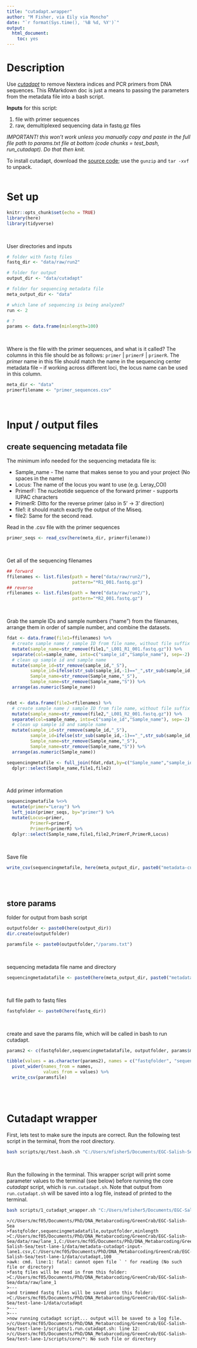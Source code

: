 ```yaml
---
title: "cutadapt.wrapper"
author: "M Fisher, via Eily via Moncho"
date: "`r format(Sys.time(), '%B %d, %Y')`"
output: 
  html_document:
    toc: yes
---
```




# Description

Use [*cutadapt*](doi.org/10.14806/ej.17.1.200) to remove Nextera indices and PCR primers from DNA sequences. 
This RMarkdown doc is just a means to passing the parameters from the metadata file into a bash script.

**Inputs** for this script: 

1. file with primer sequences
2. raw, demultiplexed sequencing data in fastq.gz files

*IMPORTANT! this won't work unless you manually copy and paste in the full file path to params.txt file at bottom (code chunks = test_bash, run_cutadapt). Do that then knit.*

To install cutadapt, download the [source code](); use the `gunzip` and `tar -xvf` to unpack.
<br>
<br>


# Set up

```r
knitr::opts_chunk$set(echo = TRUE)
library(here)
library(tidyverse)
```
<br>

User directories and inputs
```r
# folder with fastq files
fastq_dir <- "data/raw/run2"

# folder for output
output_dir <- "data/cutadapt"

# folder for sequencing metadata file
meta_output_dir <- "data"

# which lane of sequencing is being analyzed?
run <- 2

# ?
params <- data.frame(minlength=100)
```
<br>

Where is the file with the primer sequences, and what is it called? The columns in this file should be as follows:  `primer` | `primerF` | `primerR`. The *primer* name in this file should match the name in the sequencing center metadata file -- if working across different loci, the locus name can be used in this column.  
```r
meta_dir <- "data"
primerfilename <- "primer_sequences.csv"
```
<br>


# Input / output files

## create sequencing metadata file

The minimum info needed for the sequencing metadata file is:

- Sample_name - The name that makes sense to you and your project (No spaces in the name)
- Locus: The name of the locus you want to use (e.g. Leray_COI)
- PrimerF: The nucleotide sequence of the forward primer - supports IUPAC characters 
- PrimerR: Ditto for the reverse primer (also in 5' -> 3' direction)
- file1: it should match exactly the output of the Miseq.
- file2: Same for the second read.
        

Read in the .csv file with the primer sequences
```r
primer_seqs <- read_csv(here(meta_dir, primerfilename))
```
<br>

Get all of the sequencing filenames
```r
## forward
ffilenames <- list.files(path = here("data/raw/run2/"), 
                         pattern="*R1_001.fastq.gz")
## reverse
rfilenames <- list.files(path = here("data/raw/run2/"), 
                         pattern="*R2_001.fastq.gz")
```
<br>

Grab the sample IDs and sample numbers ("name") from the filenames, arrange them in order of sample number, and combine the datasets.
```r
fdat <- data.frame(file1=ffilenames) %>%
  # create sample name / sample ID from file name, without file suffix
  mutate(sample_name=str_remove(file1,"_L001_R1_001.fastq.gz")) %>%
  separate(col=sample_name, into=c("sample_id","Sample_name"), sep=-2) %>%
  # clean up sample id and sample name
  mutate(sample_id=str_remove(sample_id,"_S"),
         sample_id=ifelse(str_sub(sample_id,-1)=="_",str_sub(sample_id,1,-2), sample_id),
         Sample_name=str_remove(Sample_name,"_S"),
         Sample_name=str_remove(Sample_name,"S")) %>%
  arrange(as.numeric(Sample_name))


rdat <- data.frame(file2=rfilenames) %>%
  # create sample name / sample ID from file name, without file suffix
  mutate(sample_name=str_remove(file2,"_L001_R2_001.fastq.gz")) %>%
  separate(col=sample_name, into=c("sample_id","Sample_name"), sep=-2) %>%
  # clean up sample id and sample name
  mutate(sample_id=str_remove(sample_id,"_S"),
         sample_id=ifelse(str_sub(sample_id,-1)=="_",str_sub(sample_id,1,-2), sample_id),
         Sample_name=str_remove(Sample_name,"_S"),
         Sample_name=str_remove(Sample_name,"S")) %>%
  arrange(as.numeric(Sample_name))

sequencingmetafile <- full_join(fdat,rdat,by=c("Sample_name","sample_id")) %>%
  dplyr::select(Sample_name,file1,file2)

```
<br>

Add primer information
```r
sequencingmetafile %<>%
  mutate(primer="Leray") %>%
  left_join(primer_seqs, by="primer") %>%
  mutate(Locus=primer,
         PrimerF=primerF,
         PrimerR=primerR) %>%
  dplyr::select(Sample_name,file1,file2,PrimerF,PrimerR,Locus)
```
<br>

Save file
```r
write_csv(sequencingmetafile, here(meta_output_dir, paste0("metadata-cutadapt-input-run-", run, ".csv")))
```
<br>
<br>


## store params 

folder for output from bash script
```r
outputfolder <- paste0(here(output_dir))
dir.create(outputfolder)

paramsfile <- paste0(outputfolder,"/params.txt")
```
<br>

sequencing metadata file name and directory
```r
sequencingmetadatafile <- paste0(here(meta_output_dir, paste0("metadata-cutadapt-input-run-", run, ".csv")))
```
<br>

full file path to fastq files
```r
fastqfolder <- paste0(here(fastq_dir))
```
<br>

create and save the params file, which will be called in bash to run cutadapt.
```r
params2 <- c(fastqfolder,sequencingmetadatafile, outputfolder, params$minlength)

tibble(values = as.character(params2), names = c("fastqfolder", "sequencingmetadatafile", "outputfolder", "minlength")) %>% 
  pivot_wider(names_from = names,
              values_from = values) %>%
  write_csv(paramsfile)
```
<br>
<br>

# Cutadapt wrapper

First, lets test to make sure the inputs are correct. Run the following test script in the terminal, from the root directory. 
```bash
bash scripts/qc/test.bash.sh "C:/Users/mfisher5/Documents/EGC-Salish-Sea/data/cutadapt/params.txt"
```
<br>

Run the following in the terminal. This wrapper script will print some parameter values to the terminal (see below) before running the core *cutadapt* script, which is `run.cutadapt.sh`. Note that output from `run.cutadapt.sh` will be saved into a log file, instead of printed to the terminal. 
```bash
bash scripts/1_cutadapt_wrapper.sh "C:/Users/mfisher5/Documents/EGC-Salish-Sea/data/cutadapt/params.txt"
```

    >/c/Users/mcf05/Documents/PhD/DNA_Metabarcoding/GreenCrab/EGC-Salish-Sea
    >fastqfolder,sequencingmetadatafile,outputfolder,minlength
    >C:/Users/mcf05/Documents/PhD/DNA_Metabarcoding/GreenCrab/EGC-Salish-Sea/data/raw/lane_1,C:/Users/mcf05/Documents/PhD/DNA_Metabarcoding/GreenCrab/EGC-Salish-Sea/test-lane-1/data/metadata-cutadapt-input-lane1.csv,C:/Users/mcf05/Documents/PhD/DNA_Metabarcoding/GreenCrab/EGC-Salish-Sea/test-lane-1/data/cutadapt,100
    >awk: cmd. line:1: fatal: cannot open file ` ' for reading (No such file or directory)
    >fastq files will be read in from this folder:
    >C:/Users/mcf05/Documents/PhD/DNA_Metabarcoding/GreenCrab/EGC-Salish-Sea/data/raw/lane_1
    >---
    >and trimmed fastq files will be saved into this folder:
    >C:/Users/mcf05/Documents/PhD/DNA_Metabarcoding/GreenCrab/EGC-Salish-Sea/test-lane-1/data/cutadapt
    >---
    >---
    >now running cutadapt script... output will be saved to a log file.
    >/c/Users/mcf05/Documents/PhD/DNA_Metabarcoding/GreenCrab/EGC-Salish-Sea/test-lane-1/scripts/1.run.cutadapt.sh: line 12:     >/c/Users/mcf05/Documents/PhD/DNA_Metabarcoding/GreenCrab/EGC-Salish-Sea/test-lane-1/scripts/core/*: No such file or directory

